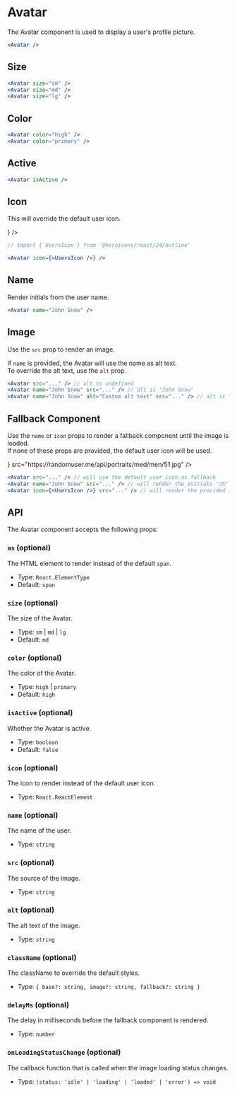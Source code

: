 
# Avatar

The Avatar component is used to display a user's profile picture.

<div className="docs-container">
  <Avatar />
</div>

```jsx copy
<Avatar />
```

## Size

<div className="docs-container">
  <Avatar size="sm" />
  <Avatar size="md" />
  <Avatar size="lg" />
</div>

```jsx copy
<Avatar size="sm" />
<Avatar size="md" />
<Avatar size="lg" />
```

## Color

<div className="docs-container">
  <Avatar color="high" />
  <Avatar color="primary" />
</div>

```jsx copy
<Avatar color="high" />
<Avatar color="primary" />
```

## Active

<div className="docs-container">
  <Avatar isActive />
</div>

```jsx copy
<Avatar isActive />
```

## Icon

This will override the default user icon.

<div className="docs-container">
  <Avatar icon={<UsersIcon />} />
</div>

```jsx copy
// import { UsersIcon } from '@heroicons/react/24/outline'

<Avatar icon={<UsersIcon />} />
```

## Name

Render initials from the user name.

<div className="docs-container">
  <Avatar name="John Snow" />
</div>

```jsx copy
<Avatar name="John Snow" />
```

## Image

Use the `src` prop to render an image.

If `name` is provided, the Avatar will use the name as alt text.<br/>
To override the alt text, use the `alt` prop.

<div className="docs-container">
  <Avatar src="https://randomuser.me/api/portraits/med/men/51.jpg" />
</div>

```jsx copy
<Avatar src="..." /> // alt is undefined
<Avatar name="John Snow" src="..." /> // alt is "John Snow"
<Avatar name="John Snow" alt="Custom alt text" src="..." /> // alt is "Custom alt text"
```

## Fallback Component

Use the `name` or `icon` props to render a fallback component until the image is loaded.<br />
If none of these props are provided, the default user icon will be used.

<div className="docs-container">
  <Avatar src="https://randomuser.me/api/portraits/med/men/51.jpg" />
  <Avatar name="John Snow" src="https://randomuser.me/api/portraits/med/men/51.jpg" />
  <Avatar icon={<UsersIcon />} src="https://randomuser.me/api/portraits/med/men/51.jpg" />
</div>

```jsx copy
<Avatar src="..." /> // will use the default user icon as fallback
<Avatar name="John Snow" src="..." /> // will render the initials "JS" as fallback
<Avatar icon={<UsersIcon />} src="..." /> // will render the provided icon as fallback
```

## API

The Avatar component accepts the following props:

### `as` (optional)

The HTML element to render instead of the default `span`.

- Type: `React.ElementType`
- Default: `span`

### `size` (optional)

The size of the Avatar.

- Type: `sm` | `md` | `lg`
- Default: `md`

### `color` (optional)

The color of the Avatar.

- Type: `high` | `primary`
- Default: `high`

### `isActive` (optional)

Whether the Avatar is active.

- Type: `boolean`
- Default: `false`

### `icon` (optional)

The icon to render instead of the default user icon.

- Type: `React.ReactElement`

### `name` (optional)

The name of the user.

- Type: `string`

### `src` (optional)

The source of the image.

- Type: `string`

### `alt` (optional)

The alt text of the image.

- Type: `string`

### `className` (optional)

The className to override the default styles.

- Type: `{ base?: string, image?: string, fallback?: string }`

### `delayMs` (optional)

The delay in milliseconds before the fallback component is rendered.

- Type: `number`

### `onLoadingStatusChange` (optional)

The callback function that is called when the image loading status changes.

- Type: `(status: 'idle' | 'loading' | 'loaded' | 'error') => void`

